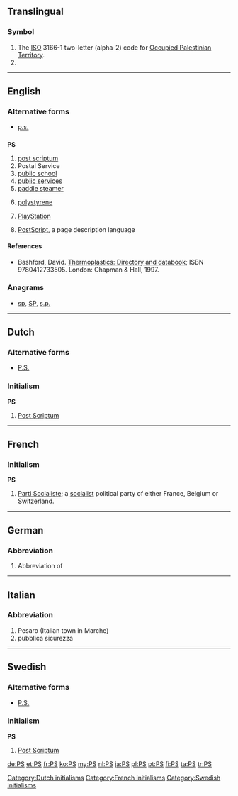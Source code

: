 {{rfc|[[postscript]], [[post scriptum]], [[postscriptum]], [[p.s.]], [[P.S.]], [[PS]]: make more consistent}}
{{also|Appendix:Variations of “ps”}}
==Translingual==

===Symbol===
{{infl|mul|symbol}}
# The [[ISO]] 3166-1 two-letter (alpha-2) code for [[Occupied Palestinian Territory]].
# {{SI-unit-abbnp|peta|siemens|electrical conductance}}

----

==English==

===Alternative forms===
* {{sense|post scriptum}} [[p.s.]]

==={{initialism}}===
'''PS'''

# [[post scriptum]]
# Postal Service
# [[public school]]
# [[public service]]s
# [[paddle steamer]]
# {{organic compound}} [[polystyrene]]
# {{video games}} [[PlayStation]]
# {{computing}} [[w:PostScript|PostScript]], a page description language

====References====
* {{organic compound}} Bashford, David.  [http://books.google.com/books?id=ycLq-EYaE0QC&dq=a.+schulman&source=gbs_navlinks_s Thermoplastics: Directory and databook]; ISBN 9780412733505. London: Chapman & Hall, 1997. 

===Anagrams===
* [[sp#English|sp]], [[SP#English|SP]], [[s.p.#English|s.p.]]


----

==Dutch==

===Alternative forms===
* [[P.S.]]

===Initialism===
'''PS'''

# [[post scriptum|Post Scriptum]]

[[Category:Dutch initialisms]]

----

==French==

===Initialism===
'''PS''' {{m}}

# [[w:Parti Socialiste|Parti Socialiste]]; a [[socialist]] political party of either France, Belgium or Switzerland.

[[Category:French initialisms]]

----

==German==

===Abbreviation===
{{infl|de|abbreviation}}

# Abbreviation of {{term|Pferdestärken||horsepower|lang=de}}

----

==Italian==

===Abbreviation===
{{infl|it|abbreviation}}

# Pesaro (Italian town in Marche)
# pubblica sicurezza

----

==Swedish==

===Alternative forms===
* [[P.S.]]

===Initialism===
'''PS'''

# [[post scriptum|Post Scriptum]]

[[Category:Swedish initialisms]]

[[de:PS]]
[[et:PS]]
[[fr:PS]]
[[ko:PS]]
[[my:PS]]
[[nl:PS]]
[[ja:PS]]
[[pl:PS]]
[[pt:PS]]
[[fi:PS]]
[[ta:PS]]
[[tr:PS]]